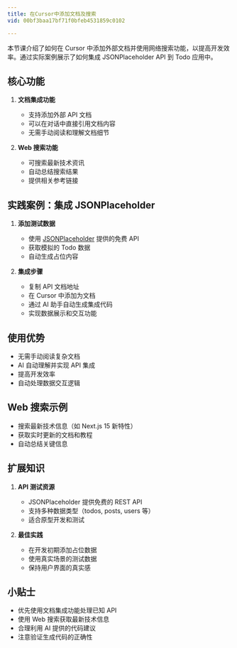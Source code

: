 ```yaml
---
title: 在Cursor中添加文档及搜索
vid: 00bf3baa17bf71f0bfeb4531859c0102

---
```


本节课介绍了如何在 Cursor 中添加外部文档并使用网络搜索功能，以提高开发效率。通过实际案例展示了如何集成 JSONPlaceholder API 到 Todo 应用中。

## 核心功能

1. **文档集成功能**
   - 支持添加外部 API 文档
   - 可以在对话中直接引用文档内容
   - 无需手动阅读和理解文档细节

2. **Web 搜索功能**
   - 可搜索最新技术资讯
   - 自动总结搜索结果
   - 提供相关参考链接

## 实践案例：集成 JSONPlaceholder

1. **添加测试数据**
   - 使用 [JSONPlaceholder](https://jsonplaceholder.typicode.com/) 提供的免费 API
   - 获取模拟的 Todo 数据
   - 自动生成占位内容

2. **集成步骤**
   - 复制 API 文档地址
   - 在 Cursor 中添加为文档
   - 通过 AI 助手自动生成集成代码
   - 实现数据展示和交互功能

## 使用优势

- 无需手动阅读复杂文档
- AI 自动理解并实现 API 集成
- 提高开发效率
- 自动处理数据交互逻辑

## Web 搜索示例

- 搜索最新技术信息（如 Next.js 15 新特性）
- 获取实时更新的文档和教程
- 自动总结关键信息

## 扩展知识

1. **API 测试资源**
   - JSONPlaceholder 提供免费的 REST API
   - 支持多种数据类型（todos, posts, users 等）
   - 适合原型开发和测试

2. **最佳实践**
   - 在开发初期添加占位数据
   - 使用真实场景的测试数据
   - 保持用户界面的真实感

## 小贴士

- 优先使用文档集成功能处理已知 API
- 使用 Web 搜索获取最新技术信息
- 合理利用 AI 提供的代码建议
- 注意验证生成代码的正确性
